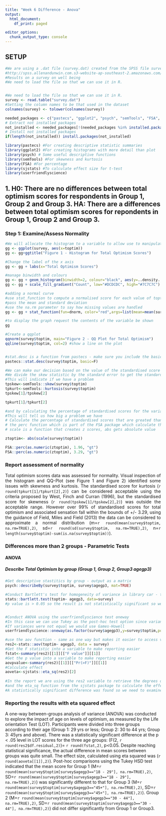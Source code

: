 ```yaml
---
title: "Week 6 Difference - Anova"
output:
  html_document:
    df_print: paged

editor_options:
  chunk_output_type: console
---
```



## SETUP
```r

#We are using a .dat file (survey.dat) created from the SPSS file survey.sav  taken from SPSS Survival Manual 6th Edition Julie Pallant
#http://spss.allenandunwin.com.s3-website-ap-southeast-2.amazonaws.com/data-files.html#.Wb0vvnWP-po
#Results on a survey on well being
#We need to load the file so that we can use it in R.


#We need to load the file so that we can use it in R.
survey <- read.table("survey.dat")
#Setting the column names to be that used in the dataset
colnames(survey) <- tolower(colnames(survey))

needed_packages <- c("pastecs", "ggplot2", "psych", "semTools", "FSA", "sjstats", "userfriendlyscience")                      
# Extract not installed packages
not_installed <- needed_packages[!(needed_packages %in% installed.packages()[ , "Package"])]    
# Install not installed packages
if(length(not_installed)) install.packages(not_installed) 

library(pastecs) #For creating descriptive statistic summaries
library(ggplot2) #For creating histograms with more detail than plot
library(psych) # Some useful descriptive functions
library(semTools) #For skewness and kurtosis
library(FSA) #For percentage
library(sjstats) #To calculate effect size for t-test
library(userfriendlyscience)
```

## 1. H0: There are no differences between total optimism scores for respondents in Group 1, Group 2 and Group 3. HA: There are a differences between  total optimism scores for repondents in Group 1, Group 2 and Group 3.
### Step 1: Examine/Assess Normality
```r

#We will allocate the histogram to a variable to allow use to manipulate it
gg <- ggplot(survey, aes(x=toptim))
gg <- gg+ggtitle("Figure 1 - Histogram for Total Optimism Scores")

#Change the label of the x axis
gg <- gg + labs(x="Total Optimism Scores")

#manage binwidth and colours
gg <- gg + geom_histogram(binwidth=2, colour="black", aes(y=..density.., fill=..count..))
gg <- gg + scale_fill_gradient("Count", low="#DCDCDC", high="#7C7C7C")

#adding a normal curve
#use stat_function to compute a normalised score for each value of toptim
#pass the mean and standard deviation
#use the na.rm parameter to say how missing values are handled
gg <- gg + stat_function(fun=dnorm, color="red",args=list(mean=mean(survey$toptim, na.rm=TRUE), sd=sd(survey$toptim, na.rm=TRUE)))

#to display the graph request the contents of the variable be shown
gg

#Create a qqplot
qqnorm(survey$toptim, main="Figure 2 - QQ Plot for Total Optimism")
qqline(survey$toptim, col=2) #show a line on the plot


#stat.desc is a function from pastecs - make sure you include the basic switch=F to ensure you don't get scienfitic notation
pastecs::stat.desc(survey$toptim, basic=F)

#We can make our decision based on the value of the standardised score for skew and kurtosis
#We divide the skew statistic by the standard error to get the standardised score
#This will indicate if we have a problem
tpskew<-semTools::skew(survey$toptim)
tpkurt<-semTools::kurtosis(survey$toptim)
tpskew[1]/tpskew[2]

tpkurt[1]/tpkurt[2]

#and by calculating the percentage of standardised scores for the variable itself that are outside our acceptable range
#This will tell us how big a problem we have
# Calculate the percentage of standardised scores that are greated than 1.96
# the perc function which is part of the FSA package which calculate the percentage that are within a range - you can look for greater than "gt", greater than or equal "geq", "gt", less than or equal "leq",  or less than "lt"),
# scale is a function that creates z scores, abs gets absolute value

ztoptim<- abs(scale(survey$toptim))

FSA::perc(as.numeric(ztoptim), 1.96, "gt")
FSA::perc(as.numeric(ztoptim), 3.29, "gt")

```
### Report assessment of normality

<p style="text-align:justify">
Total optimism scores data was assessed for normality. Visual inspection of the histogram and QQ-Plot (see Figure 1 and Figure 2) identified some issues with skewness and kurtosis. The standardised score for kurtosis (`r round(tpkurt[1]/tpkurt[2],2)`) can be considered acceptable using the criteria proposed by West, Finch and Curran (1996), but the standardised score for skewness (`r round(tpskew[1]/tpskew[2],2)`)  was outside the acceptable range.  However over 99% of standardised scores for total optimism and associated sensation fall within the bounds of +/- 3.29, using the guidance of Field, Miles and Field (2013) the data can be considered to approximate a normal distribution (m=`r round(mean(survey$toptim, na.rm=TRUE),2)`, sd=`r round(sd(survey$toptim, na.rm=TRUE),2)`, n=`r length(survey$toptim)-sum(is.na(survey$toptim))`).
</p>

### Differences more than 2 groups - Parametric Tests
#### ANOVA
##### Describe Total Optimism by group (Group 1, Group 2, Group3 agegp3)

```r
#Get descriptive stastitics by group - output as a matrix
psych::describeBy(survey$toptim, survey$agegp3, mat=TRUE)

#Conduct Bartlett's test for homogeneity of variance in library car - the null hypothesis is that variances in groups are equal so to assume homogeneity we would expect probability to not be statistically significant.
stats::bartlett.test(toptim~ agegp3, data=survey)
#p value is > 0.05 so the result is not statistically significant so we can assume homogeneity


#Conduct ANOVA using the userfriendlyscience test oneway
#In this case we can use Tukey as the post-hoc test option since variances in the groups are equal
#If variances were not equal we would use Games-Howell
userfriendlyscience::oneway(as.factor(survey$agegp3),y=survey$toptim,posthoc='Tukey')

#use the aov function - same as one way but makes it easier to access values for reporting
res2<-stats::aov(toptim~ agegp3, data = survey)
#Get the F statistic into a variable to make reporting easier
fstat<-summary(res2)[[1]][["F value"]][[1]]
#Get the p value into a variable to make reporting easier
aovpvalue<-summary(res2)[[1]][["Pr(>F)"]][[1]]
#Calculate effect
aoveta<-sjstats::eta_sq(res2)[2]
                
#In the report we are using the res2 variable to retrieve the degrees of freedom
#and the eta_sq function from the sjstats package to calculate the effect
#A statistically significant difference was found so we need to examine and report the post-hoc results also.
```


### Reporting the results with eta squared effect

<p>



A one-way between-groups analysis of variance (ANOVA) was conducted to explore the impact of age on levels of optimism, as measured by the Life orientation Test (LOT). Participants were divided into three groups according to their age (Group 1: 29 yrs or less; Group 2: 30 to 44 yrs; Group 3: 45yrs and above).  There was a statistically significant difference at the p < .05 level in LOT scores for the three age groups: (F(2, `r round(res2$df.residual,2)`)= `r round(fstat,2)`, p<0.05. 
Despite reaching statistical significance, the actual difference in mean scores between groups was quite small. The effect size, calculated using eta squared was (`r round(aoveta[[1]],2)`). Post-hoc comparisons using the Tukey HSD test indicated that the mean score for Group 1 (M=`r round(mean(survey$toptim[survey$agegp3=="18 - 29"], na.rm=TRUE),2)`, SD=`r round(mean(survey$toptim[survey$agegp3=="18 - 29"], na.rm=TRUE),2)`) was significantly different to that for Group 3 (M=`r round(mean(survey$toptim[survey$agegp3=="45+"], na.rm=TRUE),2)`, SD=`r round(mean(survey$toptim[survey$agegp3=="45+"], na.rm=TRUE),2)`). Group 2 (M=`r round(mean(survey$toptim[survey$agegp3=="30 - 44"], na.rm=TRUE),2)`, SD=`r round(mean(survey$toptim[survey$agegp3=="30 - 44"], na.rm=TRUE),2)`) did not differ significantly from Group 1 or Group3.
</p>



